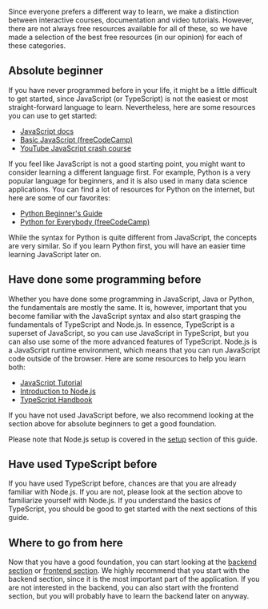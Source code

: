 Since everyone prefers a different way to learn, we make a distinction between interactive courses, documentation and video tutorials. However, there are not always free resources available for all of these, so we have made a selection of the best free resources (in our opinion) for each of these categories.

## Absolute beginner

If you have never programmed before in your life, it might be a little difficult to get started, since JavaScript (or TypeScript) is not the easiest or most straight-forward language to learn. Nevertheless, here are some resources you can use to get started:

- [JavaScript docs](https://developer.mozilla.org/en-US/docs/Learn)
- [Basic JavaScript (freeCodeCamp)](https://www.freecodecamp.org/learn/javascript-algorithms-and-data-structures/)
- [YouTube JavaScript crash course](https://www.youtube.com/watch?v=hdI2bqOjy3c)

If you feel like JavaScript is not a good starting point, you might want to consider learning a different language first. For example, Python is a very popular language for beginners, and it is also used in many data science applications. You can find a lot of resources for Python on the internet, but here are some of our favorites:

- [Python Beginner's Guide](https://wiki.python.org/moin/BeginnersGuide)
- [Python for Everybody (freeCodeCamp)](https://www.freecodecamp.org/learn/scientific-computing-with-python/)

While the syntax for Python is quite different from JavaScript, the concepts are very similar. So if you learn Python first, you will have an easier time learning JavaScript later on.

## Have done some programming before

Whether you have done some programming in JavaScript, Java or Python, the fundamentals are mostly the same. It is, however, important that you become familiar with the JavaScript syntax and also start grasping the fundamentals of TypeScript and Node.js. In essence, TypeScript is a superset of JavaScript, so you can use JavaScript in TypeScript, but you can also use some of the more advanced features of TypeScript. Node.js is a JavaScript runtime environment, which means that you can run JavaScript code outside of the browser. Here are some resources to help you learn both:

- [JavaScript Tutorial](https://javascript.info/)
- [Introduction to Node.js](https://learn.microsoft.com/en-us/training/paths/build-javascript-applications-nodejs/)
- [TypeScript Handbook](https://www.typescriptlang.org/docs/handbook/intro.html)

If you have not used JavaScript before, we also recommend looking at the section above for absolute beginners to get a good foundation.

Please note that Node.js setup is covered in the [setup](/setup) section of this guide.

## Have used TypeScript before

If you have used TypeScript before, chances are that you are already familiar with Node.js. If you are not, please look at the section above to familiarize yourself with Node.js. If you understand the basics of TypeScript, you should be good to get started with the next sections of this guide.

## Where to go from here

Now that you have a good foundation, you can start looking at the [backend section](/learning/backend) or [frontend section](/learning/frontend). We highly recommend that you start with the backend section, since it is the most important part of the application. If you are not interested in the backend, you can also start with the frontend section, but you will probably have to learn the backend later on anyway.

